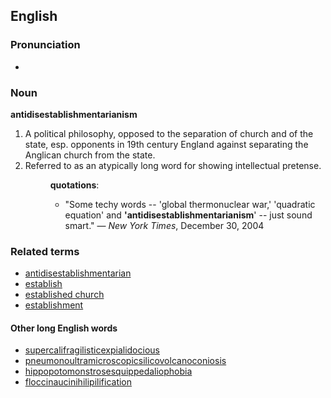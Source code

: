 {{wikipedia}}
==English==
===Pronunciation===
*{{audio|en-uk-antidisestablishmentarianism.ogg|Audio (UK)}}
===Noun===
'''antidisestablishmentarianism'''
# A political philosophy, opposed to the separation of church and of the state, esp. opponents in 19th century England against separating the Anglican church from the state.
# Referred to as an atypically long word for showing intellectual pretense.
#:'''quotations''':
#:*"Some techy words -- 'global thermonuclear war,' 'quadratic equation' and ''''antidisestablishmentarianism'''' -- just sound smart." &mdash; ''New York Times'', December 30, 2004
===Related terms===
*[[antidisestablishmentarian]]
*[[establish]]
*[[established church]]
*[[establishment]]

====Other long English words====
*[[supercalifragilisticexpialidocious]] 
*[[pneumonoultramicroscopicsilicovolcanoconiosis]]
*[[hippopotomonstrosesquippedaliophobia]]
*[[floccinaucinihilipilification]]